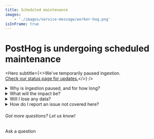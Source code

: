 ```yaml
---
title: Scheduled maintenance
images:
    - './images/service-message/worker-hog.png'
isInFrame: true
---
```




<div className="block mb-8 mx-auto" style={{ maxWidth: '370px' }}>
  <GatsbyImage image={getImage(props.images[0])} alt="Worker hog" />
</div>

<h1 className="text-center px-2 md:px-8 text-3xl md:text-5xl xl:text-6xl relative z-20">
  PostHog is undergoing <span className="text-red">scheduled</span> maintenance
</h1>

<Hero
    subtitle={<>We've temporarily paused ingestion.<br/><a href="https://status.posthog.com/">Check our status page for updates.</a></>}
/>

<details>
  <summary>Why is ingestion paused, and for how long?</summary>
  <p>
    We're migrating the Postgres database for our US cloud to make PostHog faster, and more scalable. We can't migrate the database efficiently while it's in use, so we've temporarily paused ingestion. This is a planned event and is not related to an incident or outage.

    We started work at 11:00 UTC, April 28 and expect it to take up to four hours. If it takes longer, we'll keep this page updated with the latest information. We'll remove the in-app banner once work is finished.
</p>
</details>

<details>
<summary>What will the impact be?</summary>
  <p>
    This work will only impact users on our US Cloud, regardless of where they are in the world. Self-hosted and EU Cloud users are unaffected.

    You'll still be able to log in and use PostHog to analyze historic data as normal, but no new data will be ingested to PostHog while this maintenance is underway. Instead, we'll store data and ingest it as normal once the work is complete. Events will be delayed, but not lost.

    Feature flags and experiments will function as expected for your users, but you won't be able to make changes to them until the maintenance is complete.
</p>
</details>

<details>
<summary>Will I lose any data?</summary>
  <p>
    No. No events or data will be lost. Instead, data will be delayed during the maintenance period and become accessible once the work is complete.
</p>
</details>

<details>
  <summary>How do I report an issue not covered here?</summary>
  <p>
    If you're seeing a bug or other unexpected behaviour, you can <a href="http://app.posthog.com/home#supportModal" target="_blank">report it in the app</a>. Alternatively, you can <a href="/questions" target="_blank">ask us a question via the community forum</a>.

    If you suspect an outage or incident affecting PostHog services, we recommend checking [our status page](https://status.posthog.com/) before reporting.
</p>
</details>

<div className="centered py-5">
<h6>Got more questions? Let us know!</h6>
<CallToAction type="primary" width="84" to="/questions">
    Ask a question
</CallToAction>
</div>

